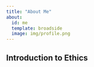 ```yaml
---
title: "About Me"
about:
  id: me
  template: broadside
  image: img/profile.png
---
```


:::{#me}

##  Introduction to Ethics 

##  

## 

:::

 
